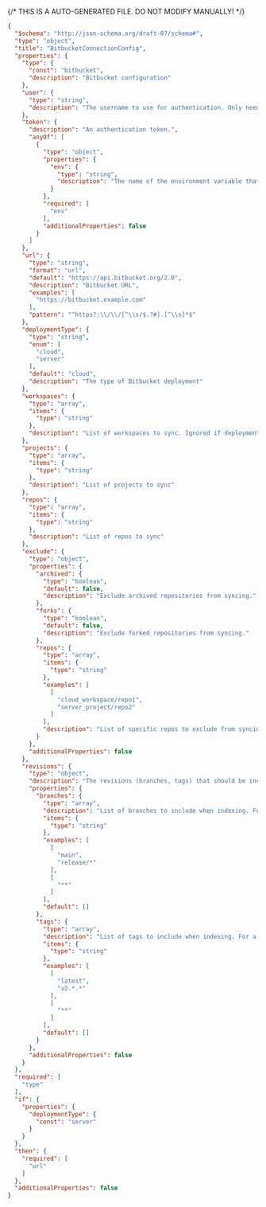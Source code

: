 {/* THIS IS A AUTO-GENERATED FILE. DO NOT MODIFY MANUALLY! */}
```json
{
  "$schema": "http://json-schema.org/draft-07/schema#",
  "type": "object",
  "title": "BitbucketConnectionConfig",
  "properties": {
    "type": {
      "const": "bitbucket",
      "description": "Bitbucket configuration"
    },
    "user": {
      "type": "string",
      "description": "The username to use for authentication. Only needed if token is an app password."
    },
    "token": {
      "description": "An authentication token.",
      "anyOf": [
        {
          "type": "object",
          "properties": {
            "env": {
              "type": "string",
              "description": "The name of the environment variable that contains the token. Only supported in declarative connection configs."
            }
          },
          "required": [
            "env"
          ],
          "additionalProperties": false
        }
      ]
    },
    "url": {
      "type": "string",
      "format": "url",
      "default": "https://api.bitbucket.org/2.0",
      "description": "Bitbucket URL",
      "examples": [
        "https://bitbucket.example.com"
      ],
      "pattern": "^https?:\\/\\/[^\\s/$.?#].[^\\s]*$"
    },
    "deploymentType": {
      "type": "string",
      "enum": [
        "cloud",
        "server"
      ],
      "default": "cloud",
      "description": "The type of Bitbucket deployment"
    },
    "workspaces": {
      "type": "array",
      "items": {
        "type": "string"
      },
      "description": "List of workspaces to sync. Ignored if deploymentType is server."
    },
    "projects": {
      "type": "array",
      "items": {
        "type": "string"
      },
      "description": "List of projects to sync"
    },
    "repos": {
      "type": "array",
      "items": {
        "type": "string"
      },
      "description": "List of repos to sync"
    },
    "exclude": {
      "type": "object",
      "properties": {
        "archived": {
          "type": "boolean",
          "default": false,
          "description": "Exclude archived repositories from syncing."
        },
        "forks": {
          "type": "boolean",
          "default": false,
          "description": "Exclude forked repositories from syncing."
        },
        "repos": {
          "type": "array",
          "items": {
            "type": "string"
          },
          "examples": [
            [
              "cloud_workspace/repo1",
              "server_project/repo2"
            ]
          ],
          "description": "List of specific repos to exclude from syncing."
        }
      },
      "additionalProperties": false
    },
    "revisions": {
      "type": "object",
      "description": "The revisions (branches, tags) that should be included when indexing. The default branch (HEAD) is always indexed. A maximum of 64 revisions can be indexed, with any additional revisions being ignored.",
      "properties": {
        "branches": {
          "type": "array",
          "description": "List of branches to include when indexing. For a given repo, only the branches that exist on the repo's remote *and* match at least one of the provided `branches` will be indexed. The default branch (HEAD) is always indexed. Glob patterns are supported. A maximum of 64 branches can be indexed, with any additional branches being ignored.",
          "items": {
            "type": "string"
          },
          "examples": [
            [
              "main",
              "release/*"
            ],
            [
              "**"
            ]
          ],
          "default": []
        },
        "tags": {
          "type": "array",
          "description": "List of tags to include when indexing. For a given repo, only the tags that exist on the repo's remote *and* match at least one of the provided `tags` will be indexed. Glob patterns are supported. A maximum of 64 tags can be indexed, with any additional tags being ignored.",
          "items": {
            "type": "string"
          },
          "examples": [
            [
              "latest",
              "v2.*.*"
            ],
            [
              "**"
            ]
          ],
          "default": []
        }
      },
      "additionalProperties": false
    }
  },
  "required": [
    "type"
  ],
  "if": {
    "properties": {
      "deploymentType": {
        "const": "server"
      }
    }
  },
  "then": {
    "required": [
      "url"
    ]
  },
  "additionalProperties": false
}
```
